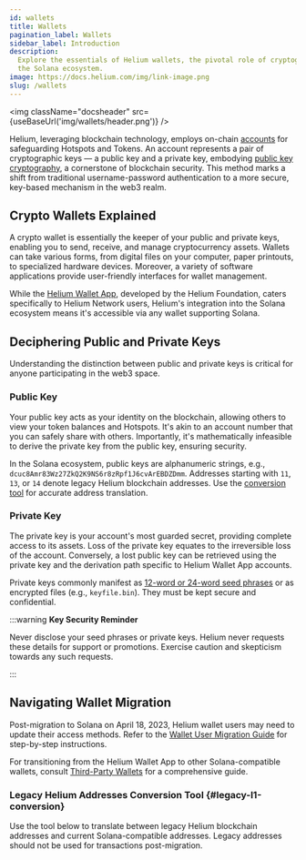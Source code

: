 ```yaml
---
id: wallets
title: Wallets
pagination_label: Wallets
sidebar_label: Introduction
description:
  Explore the essentials of Helium wallets, the pivotal role of cryptographic keys, and navigating
  the Solana ecosystem.
image: https://docs.helium.com/img/link-image.png
slug: /wallets
---
```



<img className="docsheader" src={useBaseUrl('img/wallets/header.png')} />

Helium, leveraging blockchain technology, employs on-chain
[accounts](https://docs.solana.com/developing/programming-model/accounts) for safeguarding Hotspots
and Tokens. An account represents a pair of cryptographic keys — a public key and a private key,
embodying
[public key cryptography](https://www.blockchain-council.org/blockchain/how-does-blockchain-use-public-key-cryptography),
a cornerstone of blockchain security. This method marks a shift from traditional username-password
authentication to a more secure, key-based mechanism in the web3 realm.

## Crypto Wallets Explained

A crypto wallet is essentially the keeper of your public and private keys, enabling you to send,
receive, and manage cryptocurrency assets. Wallets can take various forms, from digital files on
your computer, paper printouts, to specialized hardware devices. Moreover, a variety of software
applications provide user-friendly interfaces for wallet management.

While the [Helium Wallet App](/wallets/helium-wallet-app), developed by the Helium Foundation,
caters specifically to Helium Network users, Helium's integration into the Solana ecosystem means
it's accessible via any wallet supporting Solana.

## Deciphering Public and Private Keys

Understanding the distinction between public and private keys is critical for anyone participating
in the web3 space.

### Public Key

Your public key acts as your identity on the blockchain, allowing others to view your token balances
and Hotspots. It's akin to an account number that you can safely share with others. Importantly,
it's mathematically infeasible to derive the private key from the public key, ensuring security.

In the Solana ecosystem, public keys are alphanumeric strings, e.g.,
`dcuc8Amr83Wz27ZkQ2K9NS6r8zRpf1J6cvArEBDZDmm`. Addresses starting with `11`, `13`, or `14` denote
legacy Helium blockchain addresses. Use the [conversion tool](#legacy-l1-conversion) for accurate
address translation.

### Private Key

The private key is your account's most guarded secret, providing complete access to its assets. Loss
of the private key equates to the irreversible loss of the account. Conversely, a lost public key
can be retrieved using the private key and the derivation path specific to Helium Wallet App
accounts.

Private keys commonly manifest as [12-word or 24-word seed phrases](/wallets/wallet-seed-phrase) or
as encrypted files (e.g., `keyfile.bin`). They must be kept secure and confidential.

:::warning **Key Security Reminder**

Never disclose your seed phrases or private keys. Helium never requests these details for support or
promotions. Exercise caution and skepticism towards any such requests.

:::

## Navigating Wallet Migration

Post-migration to Solana on April 18, 2023, Helium wallet users may need to update their access
methods. Refer to the [Wallet User Migration Guide](/solana/migration/wallet-user) for step-by-step
instructions.

For transitioning from the Helium Wallet App to other Solana-compatible wallets, consult
[Third-Party Wallets](/wallets/third-party-wallets) for a comprehensive guide.

### Legacy Helium Addresses Conversion Tool {#legacy-l1-conversion}

Use the tool below to translate between legacy Helium blockchain addresses and current
Solana-compatible addresses. Legacy addresses should not be used for transactions post-migration.


<div className="screensnippet-wrapper">
  <DisplayLegacyWallet />
</div>
